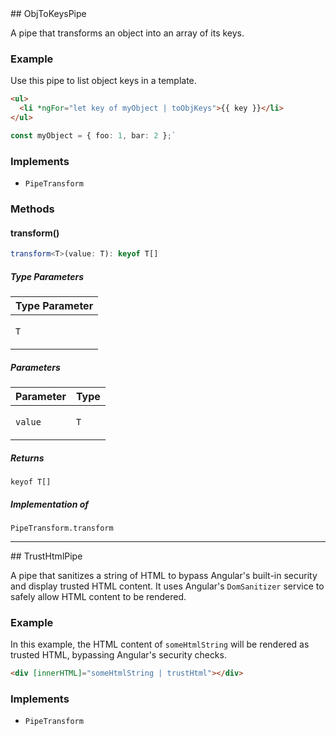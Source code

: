 
[//]: # (Do not edit directly)
[//]: # (Generated by the Cocokits TypeDoc custom theme on Fri Mar 14 2025)



<Meta title='Utils/Pipes'/>
<MdxPage breadcrumb='Utils' title='Pipes' tocItems={tocItems} hideThemeSwitcher={true}>
<div>
</div><div id="selection_objtokeyspipe">
## ObjToKeysPipe

A pipe that transforms an object into an array of its keys.

### Example

Use this pipe to list object keys in a template.
```html
<ul>
  <li *ngFor="let key of myObject | toObjKeys">{{ key }}</li>
</ul>
```

```typescript
const myObject = { foo: 1, bar: 2 };`
```

### Implements

- `PipeTransform`

### Methods

#### transform()

```ts
transform<T>(value: T): keyof T[]
```

##### Type Parameters

<table class="arg-type-table arg-type-table--full-width">
<thead>
<tr>
<th>Type Parameter</th>
</tr>
</thead>
<tbody>
<tr>
<td>

`T`

</td>
</tr>
</tbody>
</table>

##### Parameters

<table class="arg-type-table arg-type-table--full-width">
<thead>
<tr>
<th>Parameter</th>
<th>Type</th>
</tr>
</thead>
<tbody>
<tr>
<td>

`value`

</td>
<td>

`T`

</td>
</tr>
</tbody>
</table>

##### Returns

`keyof T[]`

##### Implementation of

`PipeTransform.transform`

***

</div><div id="selection_trusthtmlpipe">
## TrustHtmlPipe

A pipe that sanitizes a string of HTML to bypass Angular's built-in security and display trusted HTML content.
It uses Angular's `DomSanitizer` service to safely allow HTML content to be rendered.

### Example

In this example, the HTML content of `someHtmlString` will be rendered as trusted HTML, bypassing Angular's security checks.
```html
<div [innerHTML]="someHtmlString | trustHtml"></div>
```

### Implements

- `PipeTransform`

</div>
</MdxPage>
